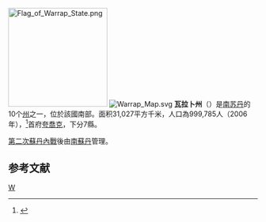 [[File:Flag_of_Warrap_State.png|200px]]
[[File:Warrap_Map.svg|right]]
'''瓦拉卜州'''（{{lang-en|Warrap|}}）是[[南苏丹|南苏丹]]的10个[[南苏丹行政区划|州]]之一，位於該國南部。面积31,027平方千米，人口為999,785人（2006年），<ref>{{Cite web |url=http://bevoelkerungsstatistik.de/wg.php?x=&men=gadm&lng=de&dat=32&geo=-188&srt=3npn&col=aohdq |title=World Gazetter |access-date=2008-06-08 |archive-url=https://web.archive.org/web/20121113053839/http://bevoelkerungsstatistik.de/wg.php?x=&men=gadm&lng=de&dat=32&geo=-188&srt=3npn&col=aohdq |archive-date=2012-11-13 |dead-url=yes }}</ref>首府[[夸喬克|夸喬克]]，下分7縣。

[[第二次蘇丹內戰|第二次蘇丹內戰]]後由[[南蘇丹|南蘇丹]]管理。
== 参考文献 ==
<div class="references-small">
<references />
</div>
{{coord|8|10|N|28|4|E|display=title}}
{{南苏丹旧行政区划}}
{{SouthSudan-stub}}

[[Category:南苏丹州份|W]]